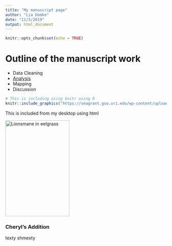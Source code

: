 ```yaml
---
title: "My manuscript page"
author: "Lia Domke"
date: "11/5/2019"
output: html_document
---
```


```r
knitr::opts_chunk$set(echo = TRUE)
```

# Outline of the manuscript work

- Data Cleaning
- [Analysis](NCEAS_Ex1.1.html)
- Mapping
- Discussion

```r
# This is including using knitr using R
knitr::include_graphics("https://seagrant.gso.uri.edu/wp-content/uploads/2018/08/Eelgrass_01.jpg")

```

This is included from my desktop using html

<img src="eel_jelly.jpg" title="Lionsmane in eelgrass" style = "width:200px;height:300px;"/>

### Cheryl's Addition
texty shmexty
